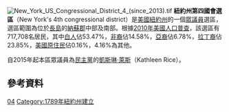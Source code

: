 {{noteTA
|1=zh-hans:县;zh-hk:縣;zh-tw:郡;
}}
[[File:New_York_US_Congressional_District_4_(since_2013).tif|thumb]]
'''紐約州第四國會選區'''（New York's 4th congressional district）是[[美國|美國]][[紐約州|紐約州]]的一個[[美國眾議院|眾議員]]選區，選區範圍為位於[[長島|長島]]的[[納蘇郡_(紐約州)|納蘇郡]]中部及南部。根據[[2010年美國人口普查|2010年美國人口普查]]，該選區有717,708名居民，其中[[歐裔美國人|白人]]佔53.47%，[[非裔美國人|非裔]]佔14.58%，[[亞裔美國人|亞裔]]佔6.78%，[[西班牙裔|拉丁裔]]佔23.85%，[[印第安人|美國原住民]]佔0.16%，4.16%為其他。

自2015年起本區眾議員為[[民主黨_(美國)|民主黨]]的[[凱斯琳·萊斯|凱斯琳·萊斯]]（Kathleen Rice）。
== 參考資料 ==
{{reflist}}
[[Category:紐約州國會選區|04]]
[[Category:1789年紐約州建立|Category:1789年紐約州建立]]
{{NY-stub}}